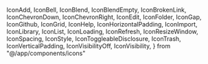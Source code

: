   IconAdd,
  IconBell,
  IconBlend,
  IconBlendEmpty,
  IconBrokenLink,
  IconChevronDown,
  IconChevronRight,
  IconEdit,
  IconFolder,
  IconGap,
  IconGithub,
  IconGrid,
  IconHelp,
  IconHorizontalPadding,
  IconImport,
  IconLibrary,
  IconList,
  IconLoading,
  IconRefresh,
  IconResizeWindow,
  IconSpacing,
  IconStyle,
  IconToggleableDisclosure,
  IconTrash,
  IconVerticalPadding,
  IconVisibilityOff,
  IconVisibility,
} from "@/app/components/icons"

<Meta title="Icons"/>

<Canvas>
  <Story name="IconAdd">
    <IconAdd />
  </Story>
  <Story name="IconBell">
    <IconBell />
  </Story>
  <Story name="IconBlend">
    <IconBlend />
  </Story>
  <Story name="IconBlendEmpty">
    <IconBlendEmpty />
  </Story>
  <Story name="IconBrokenLink">
    <IconBrokenLink />
  </Story>
  <Story name="IconChevronDown">
    <IconChevronDown />
  </Story>
  <Story name="IconChevronRight">
    <IconChevronRight />
  </Story>
  <Story name="IconEdit">
    <IconEdit />
  </Story>
  <Story name="IconFolder">
    <IconFolder />
  </Story>
  <Story name="IconGap">
    <IconGap />
  </Story>
  <Story name="IconGithub">
    <IconGithub />
  </Story>
  <Story name="IconGrid">
    <IconGrid />
  </Story>
  <Story name="IconHelp">
    <IconHelp />
  </Story>
  <Story name="IconImport">
    <IconImport />
  </Story>
  <Story name="IconLibrary">
    <IconLibrary />
  </Story>
  <Story name="IconList">
    <IconList />
  </Story>
  <Story name="IconLoading">
    <IconLoading />
  </Story>
  <Story name="IconRefresh">
    <IconRefresh />
  </Story>
  <Story name="IconResizeWindow">
    <IconResizeWindow />
  </Story>
  <Story name="IconSpacing">
    <IconSpacing />
  </Story>
  <Story name="IconStyle">
    <IconStyle />
  </Story>
  <Story name="IconToggleableDisclosure">
    <IconToggleableDisclosure />
  </Story>
  <Story name="IconTrash">
    <IconTrash />
  </Story>
  <Story name="IconVerticalPadding">
    <IconVerticalPadding />
  </Story>
  <Story name="IconVisibilityOff">
    <IconVisibilityOff />
  </Story>
  <Story name="IconVisibility">
    <IconVisibility />
  </Story>
</Canvas>